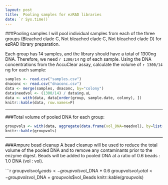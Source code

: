 ```yaml
---
layout: post
title:  Pooling samples for ezRAD libraries
date: `r Sys.time()`
---
```


###Pooling samples
I will pool individual samples from each of the three groups (Bleached clade C, Not bleached clade C, Not bleached clade D) for ezRAD library preparation. 

Each group has 14 samples, and the library should have a total of 1300ng DNA. Therefore, we need `r 1300/14` ng of each sample. Using the DNA concentrations from the AccuClear assay, calculate the volume of `r 1300/14` ng for each sample:

```r
samples <- read.csv("samples.csv")
dnaconc <- read.csv("dnaconc.csv")
data <- merge(samples, dnaconc, by="colony")
data$needvol <- (1300/14) / data$ng.uL
data <- with(data, data[order(group, sample.date, colony), ])
knitr::kable(data, row.names=F)
```
  
***  

###Total volume of pooled DNA for each group:
```r
groupvols <- with(data, aggregate(data.frame(vol_DNA=needvol), by=list(group=group), FUN=sum))
knitr::kable(groupvols)
```
 
***

###Ampure bead cleanup
A bead cleanup will be used to reduce the total volume of the pooled DNA and to remove any contaminants prior to the enzyme digest. Beads will be added to pooled DNA at a ratio of 0.6 beads : 1.0 DNA (vol : vol). 

```r
groupvols$vol_Beads <- groupvols$vol_DNA * 0.6
groupvols$vol_Total <- groupvols$vol_DNA + groupvols$vol_Beads
knitr::kable(groupvols)